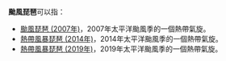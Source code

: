 {{NoteTA
|G1=TyphoonNew
|G2=TyphoonOld
|G3=Weather
}}
'''颱風琵琶'''可以指：

* [[颱風琵琶_(2007年)|颱風琵琶 (2007年)]]，2007年太平洋颱風季的一個熱帶氣旋。
* [[熱帶風暴琵琶_(2014年)|熱帶風暴琵琶 (2014年)]]，2014年太平洋颱風季的一個熱帶氣旋。
* [[熱帶風暴琵琶_(2019年)|熱帶風暴琵琶 (2019年)]]，2019年太平洋颱風季的一個熱帶氣旋。

{{消歧義|cat=熱帶氣旋消歧義}}

{{start box}}
{{succession box|[[颱風法茜|藍湖]]|[[颱風塔巴|塔巴]]|太平洋颱風季名稱|琵琶}}
{{end box}}

{{太平洋颱風季熱帶氣旋名單}}